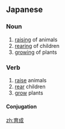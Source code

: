==Japanese==
{{ja-kanjitab|いく|せい|yomi=on}}

===Noun===
{{ja-noun|いくせい}}

# [[raising]] of animals
# [[rearing]] of children
# [[growing]] of plants

===Verb===
{{ja-verb-suru|tr=trans|いくせい}}

# [[raise]] animals
# [[rear]] children
# [[grow]] plants

====Conjugation====
{{ja-suru|いくせい}}

[[zh:育成]]